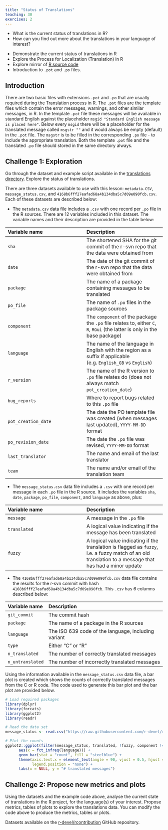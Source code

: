 ```yaml
---
title: "Status of Translations"
teaching: 30
exercises: 2
---
```


:::::::::::::::::::::::::::::::::::::: questions 

- What is the current status of translations in R?
- How can you find out more about the translations in your language of interest?

::::::::::::::::::::::::::::::::::::::::::::::::

::::::::::::::::::::::::::::::::::::: objectives

- Demonstrate the current status of translations in R
- Explore the Process for Localization (Translation) in R
- Explore mirror of [R source code](https://github.com/r-devel/r-svn)
- Introduction to `.pot` and `.po` files.


::::::::::::::::::::::::::::::::::::::::::::::::

## Introduction

There are two basic files with extensions `.pot` and `.po` that are usually required during the Translation process in R. The `.pot` files are the template files which contain the error messages, warnings, and other similar messages, in R. In the template `.pot` file these messages will be available in standard English against the placeholder `msgid "Standard English message is placed here"`. Below every `msgid` there will be a placeholder for the translated message called `msgstr ""` and it would always be empty (default) in the `.pot` file. The `msgstr` is to be filled in the corresponding `.po` file - to include the appropriate translation. Both the template `.pot` file and the translated `.po` file should stored in the same directory always.


::::::::::::::::::::::::::::::::::::: challenge 

## Challenge 1: Exploration 

Go through the dataset and example script available in the [translations directory](https://github.com/r-devel/rcontribution/tree/main/collaboration_campfires/translations). Explore the status of translations. 

There are three datasets available to use with this lesson: `metadata.CSV`, `message_status.csv`, and `4168b6fff27eafad68a4b134dba5c7d09e090fcb.csv`. Each of these datasets are described below: 

- The `metadata.csv` data file includes a `.csv` with one record per `.po` file in the R sources. There are 12 variables included in this dataset. The variable names and their description are provided in the table below:

| Variable name | Description |
| :--- | :--- |
| `sha`| The shortened SHA for the git commit of the r-svn repo that the data were obtained from|
|`date`| The date of the git commit of the r-svn repo that the data were obtained from|
| `package`| The name of a package containing messages to be translated|
| `po_file`| The name of `.po` files in the package sources |
| `component`| The `component` of the package the `.po` file relates to, either `C`, `R`, `RGui` (the latter is only in the base package)|
| `language`| The name of the language in English with the region as a suffix if applicable (e.g. `English_GB` vs `English`)|
| `r_version`| The name of the R version to `.po` file relates do (does not always match `pot_creation_date`)|
  | `bug_reports`| Where to report bugs related to this `.po` file|
  | `pot_creation_date`| The date the PO template file was created (when messages last updated), `YYYY-MM-DD` format|
  | `po_revision_date`| The date the `.po` file was revised, `YYYY-MM-DD` format|
  | `last_translator`| The name and email of the last translator|
  | `team`| The name and/or email of the translation team|

- The `message_status.csv` data file includes a `.csv` with one record per message in each `.po` file in the R source. It includes the variables `sha`, `date`, `package`, `po_file`, `component`, and `language` as above, plus:

| Variable name | Description |
| :--- | :--- |
|`message`| A message in the `.po` file|
|`translated`| A logical value indicating if the message has been translated|
|`fuzzy` | A logical value indicating if the translation is flagged as `fuzzy`, i.e. a fuzzy match of an old translation to a message that has had a minor update|

- The `4168b6fff27eafad68a4b134dba5c7d09e090fcb.csv` data file contains the results for the r-svn commit with hash `4168b6fff27eafad68a4b134dba5c7d09e090fcb`. This `.csv` has 6 columns described below:

| Variable name | Description |
| :--- | :--- |
|`git_commit`| The commit hash|
|`package`| The name of a package in the R sources|
|`language` |The ISO 639 code of the language, including variant|
|`type`| Either “C” or “R”|
|`n_translated` |The number of correctly translated messages|
|`n_untranslated` |The number of incorrectly translated messages|

Using the information available in the `message_status.csv` data file, a bar plot is created which shows the counts of correctly translated messages from the C or R code. The code used to generate this bar plot and the bar plot are provided below.


```r
# Load required packages
library(dplyr)
library(forcats)
library(ggplot2)
library(readr)

# Read the data set
message_status <- read.csv("https://raw.githubusercontent.com/r-devel/rcontribution/main/collaboration_campfires/translations/message_status.csv")

# Plot the counts
ggplot2::ggplot(filter(message_status, translated, !fuzzy, component != "RGui"),
      aes(x = fct_infreq(language))) +
      geom_bar(stat = "count", fill = "steelblue") +
      theme(axis.text.x = element_text(angle = 90, vjust = 0.5, hjust = 1),
            legend.position = "none") +
      labs(x = NULL, y = "# translated messages")
```


::::::::::::::::::::::::::::::::::::::::

:::::::::::::::::::::::::::::::::::::::::: challenge

## Challenge 2: Propose new metrics and plots

Using the datasets and the example code above, analyse the current state of translations in the R project, for the language(s) of your interest. Propose metrics, tables of plots to explore the translations data. You can modify the code above to produce the metrics, tables or plots.

Datasets available on the [r-devel/rcontribution](https://github.com/r-devel/rcontribution/tree/main/collaboration_campfires/translations) GitHub repository.

::::::::::::::::::::::::::::::::::::::::::


